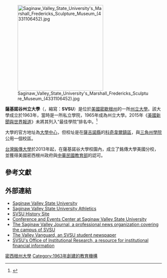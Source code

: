 {{noteTA
|G1=USState
|1=zh:塞基諾; zh-cn:塞吉纳; zh-tw:薩吉諾; zh-hk:薩基諾;
}}
{{infobox University
|name=         薩基諾谷州立大學 <br> Saginaw Valley State University
|image=       [[Image:薩基諾谷州立大學.jpg|200px]]
|motto=       Something More.  Something Better.
|president=   Donald Bachand
|provost=     Deborah R. Huntley
|established= 1963年11月13日（私立的Saginaw Valley College）<br>1965年7月22日（州立教育機構）
|type=        [[公立大學|公立大學]] 
|endowment=$5050萬<ref>{{Cite web |url=http://www.nacubo.org/Documents/research/2011NCSEPublicTablesEndowmentMarketValues319.pdf |title=U.S. and Canadian Institutions Listed by Fiscal Year 2011 Endowment Market Value and Percentage Change in Endowment Market Value from FY 2010 to FY 2011 |accessdate=2015-03-22 |archive-date=2012-09-15 |archive-url=https://wayback.archive-it.org/all/20120915211940/http://www.nacubo.org/Documents/research/2011NCSEPublicTablesEndowmentMarketValues319.pdf |dead-url=yes }}</ref>
|staff=        
|faculty=      
|students=     10,656
|undergrad=    8,914
|postgrad=     
|colors=       紅色和藍色
<span style="background-color:#000066;width:50px;border:1px solid #000000">     </span> <span style="background-color:#990000;width:50px;border:1px solid #000000">     </span><ref>[http://www.svsu.edu/ucomm/graphic-standards/colors.html Official SVSU Blue and Red (for Web and Print Projects)] {{Wayback|url=http://www.svsu.edu/ucomm/graphic-standards/colors.html |date=20120209033454 }}.</ref>
|city=         [[大學中心_(密歇根州)|大學中心]]
|state=[[密歇根州|密歇根州]]
|country=      [[美國|美國]]
|coor=         {{Coord|43.5141|-83.96156|type:edu_region:US-MI|display=title,inline}}
|athletics=    [[NCAA|NCAA]] Division II – [[Great_Lakes_Intercollegiate_Athletic_Conference|GLIAC (North Division)]]
|nickname=     [http://www.svsucardinals.com/ Cardinals]
|mascot=       Cardinal
|campus=       郊區
|free_label=   
|website=      [http://www.svsu.edu www.svsu.edu]
|logo=         
}}
[[File:Saginaw_Valley_State_University's_Marshall_Fredericks_Sculpture_Museum_(4331106452).jpg|275px]]

'''薩基諾谷州立大學'''（{{lang-en|Saginaw Valley State University}}，縮寫：'''SVSU'''）是位於[[美國|美國]][[密歇根州|密歇根州]]的一所[[州立大學系統|州立大學]]。該大學成立於1963年，當時是一所私立學院，1965年成為州立大學。2015年《[[美國新聞與世界報道|美國新聞與世界報道]]》未將其列入“最佳學院”排名中。<ref>{{cite web|title=Saginaw Valley State University|url=http://colleges.usnews.rankingsandreviews.com/best-colleges/saginaw-valley-state-2314|publisher=U.S. News and World Report|accessdate=2015-03-08|archive-date=2015-03-10|archive-url=https://web.archive.org/web/20150310133514/http://colleges.usnews.rankingsandreviews.com/best-colleges/saginaw-valley-state-2314|dead-url=no}}</ref>

大學的官方地址為[[大學中心_(密歇根州)|大學中心]]，但校址是在[[薩吉諾縣|薩吉諾縣]]的[[科奇韋爾鎮區_(密歇根州)|科奇韋爾鎮區]]，與[[三角州學院_(密歇根州)|三角州學院]]公用一個校區。

[[台灣|台灣]][[銘傳大學|銘傳大學]]於2013年起，在薩基諾谷大學校園內，成立了銘傳大學美國分校，並獲得美國密西根州政府與[[中華民國教育部|中華民國教育部]]的認可。

==參考文獻==
{{Reflist}}

==外部連結==
*[http://www.svsu.edu/ Saginaw Valley State University] {{Wayback|url=http://www.svsu.edu/ |date=20150323150537 }}
*[http://www.svsucardinals.com/ Saginaw Valley State University Athletics]
*[http://www.svsu.edu/svsuhistory SVSU History Site] {{Wayback|url=http://www.svsu.edu/svsuhistory |date=20150323132615 }}
*[http://www.svsu.edu/events Conference and Events Center at Saginaw Valley State University] {{Wayback|url=http://www.svsu.edu/events |date=20150319041239 }}
*[http://www.saginawvalleyjournal.com/ The Saginaw Valley Journal, a professional news organization covering the campus of SVSU] {{Wayback|url=http://www.saginawvalleyjournal.com/ |date=20150120041948 }}
*[http://www.valleyvanguardonline.com/ The Valley Vanguard, an SVSU student newspaper] {{Wayback|url=http://www.valleyvanguardonline.com/ |date=20150323172200 }}
*[http://www.svsu.edu/oir SVSU's Office of Institutional Research, a resource for institutional financial information] {{Wayback|url=http://www.svsu.edu/oir |date=20150322121940 }}

{{密歇根州的學院和大學}}

[[Category:密西根州大學|]]
[[Category:1963年創建的教育機構|Category:1963年創建的教育機構]]